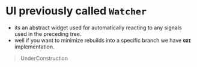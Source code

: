 # UI previously called **`Watcher`**
- its an abstract widget used for automatically reacting to any signals used in the preceding tree.
- well if you want to minimize rebuilds into a specific branch we have **`GUI`** implementation.
> UnderConstruction